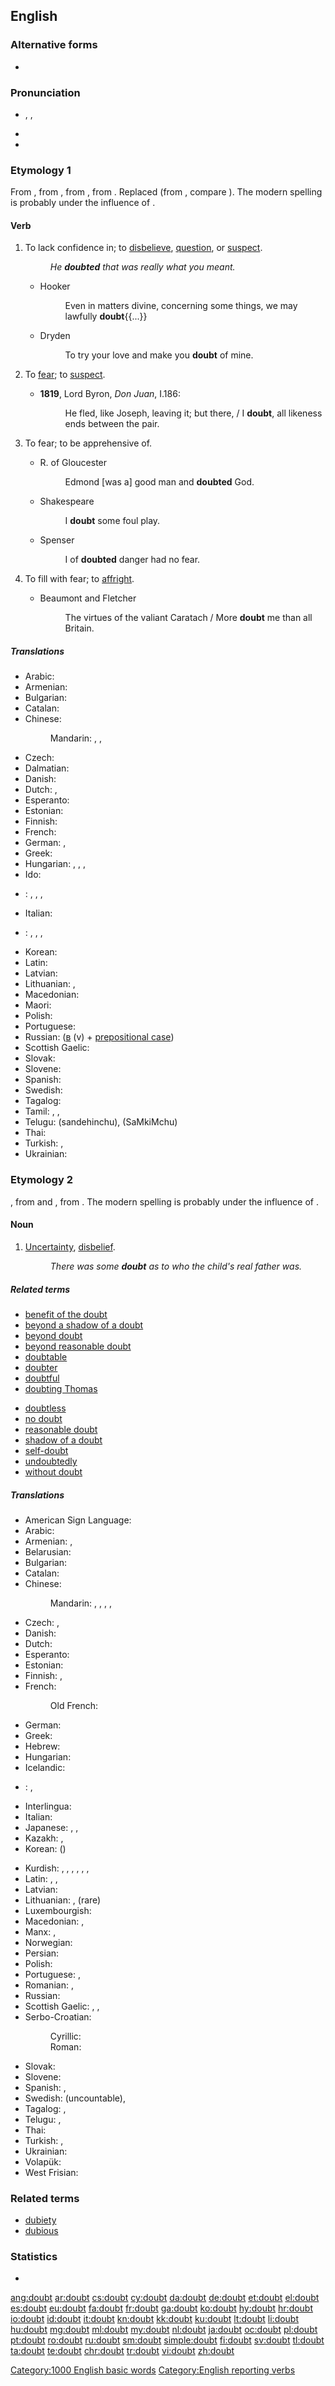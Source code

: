 ==English==

===Alternative forms===
* {{l|en|dout}} {{qualifier|obsolete}}

===Pronunciation===
* {{enPR|dout}}, {{IPA|/daʊt/}}, {{X-SAMPA|/daUt/}}
* {{rhymes|aʊt}}
* {{audio|en-us-doubt.ogg|Audio (US)}}

===Etymology 1===
From {{etyl|enm|en}} {{term|douten||lang=enm}}, from {{etyl|xno|en}} {{term|douter||lang=fro}}, from {{etyl|fro|en}} {{term|douter||lang=fro}}, from {{etyl|la|en}} {{term|dubitare|lang=la}}. Replaced {{etyl|enm|-}} {{term|tweonien||to doubt|lang=enm}} (from {{etyl|ang|-}} {{term/t|ang|twēonian}}, compare {{etyl|ang|-}} {{term/t|ang|twēo||doubt, duplicity}}). The modern spelling is probably under the influence of {{etyl|frm|en}} {{term|doubter|lang=frm}}.

====Verb====
{{en-verb}}

# {{context|ambitransitive|lang=en}} To lack confidence in; to [[disbelieve]], [[question]], or [[suspect]].
#: ''He '''doubted''' that was really what you meant.''
#* Hooker
#*: Even in matters divine, concerning some things, we may lawfully '''doubt'''{{...}}
#* Dryden
#*: To try your love and make you '''doubt''' of mine.
# {{context|archaic|lang=en}} To [[fear]]; to [[suspect]].
#* '''1819''', Lord Byron, ''Don Juan'', I.186:
#*: He fled, like Joseph, leaving it; but there, / I '''doubt''', all likeness ends between the pair.
# {{cx|obsolete|lang=en}} To fear; to be apprehensive of.
#* R. of Gloucester
#*: Edmond [was a] good man and '''doubted''' God.
#* Shakespeare
#*: I '''doubt''' some foul play.
#* Spenser
#*: I of '''doubted''' danger had no fear.
# {{cx|obsolete|lang=en}} To fill with fear; to [[affright]].
#* Beaumont and Fletcher
#*: The virtues of the valiant Caratach / More '''doubt''' me than all Britain.

=====Translations=====
{{trans-top|to lack confidence in something}}
* Arabic: {{t|ar|شك|tr=shakka}}
* Armenian: {{t|hy|կասկածել|tr=kaskaçel|sc=Armn}}
* Bulgarian: {{t|bg|съмнявам се}}
* Catalan: {{t+|ca|dubtar}}
* Chinese:
*: Mandarin: {{zh-tsp|懷疑|怀疑|huáiyí}}, {{zh-tsp|疑慮|疑虑|yílǜ}}, {{t+|cmn|疑|tr=yí|sc=Hani}}
* Czech: {{t+|cs|pochybovat}}
* Dalmatian: {{t|dlm|dobitur}}
* Danish: {{t|da|tvivle}}
* Dutch: {{t+|nl|twijfelen}}, {{t+|nl|betwijfelen}}
* Esperanto: {{t+|eo|dubi}}
* Estonian: {{t|et|kõhklema}}
* Finnish: {{t+|fi|epäillä}}
* French: {{t+|fr|douter}}
* German: {{t+|de|bezweifeln}}, {{t+|de|zweifeln}}
* Greek: {{t+|el|αμφιβάλλω}}
* Hungarian: {{t+|hu|kétségbe von}}, {{t+|hu|megkérdőjelez}}, {{t+|hu|kételkedik}}, {{t|hu|kétell}}
* Ido: {{t+|io|dubar}}
* {{ttbc|id}}: {{t+|id|ragu}}, {{t+|id|bimbang}}, {{t|id|[[ragu]] [[akan]]}} <!-- was "[[ragu]] [[akan]]" - assumed sum-of-parts; if an idiom, remove the wikilinks to the individual words. see [[User:Kephir/gadgets/xte#Translation_fixing]] -->, {{t+|id|ragu|alt=meragukan}} <!-- was "[[ragu|meragukan]]" - assumed inflected form or vocalised spelling; please verify if linking is acceptable. see [[User:Kephir/gadgets/xte#Translation_fixing]] -->
* Italian: {{t+|it|dubitare}}
* {{ttbc|ja}}: {{t|ja|疑う|tr=[[うたがう]], utagau}}, {{t|ja|訝しむ|tr=ibukashimu}}, {{t|ja|疑問する|tr=gimon-suru}}, {{t|ja|[[不審]]に[[思う]]|tr=[[ふしん]]に[[おもう]], fushin-ni omou|sc=Jpan}} <!-- was "[[不審]]に[[思う]]" - assumed sum-of-parts; if an idiom, remove the wikilinks to the individual words. see [[User:Kephir/gadgets/xte#Translation_fixing]] -->
{{trans-mid}}
* Korean: {{t+|ko|의심하다|tr=uisimhada|sc=Kore}}
* Latin: {{t|la|dubitare}}
* Latvian: {{t|lv|šaubīties}}
* Lithuanian: {{t+|lt|abejoti}}, {{t+|lt|dvejoti}}
* Macedonian: {{t|mk|се сомнева|tr=se sómneva|sc=Cyrl}}
* Maori: {{t|mi|raupeka}}
* Polish: {{t+|pl|wątpić}}
* Portuguese: {{t+|pt|duvidar}}
* Russian: {{t+|ru|сомневаться|tr=somnevát'sja}} ([[в]] (v) + [[prepositional case]])
* Scottish Gaelic: {{t|gd|cuir teagamh}}
* Slovak: {{t|sk|pochybovať}}
* Slovene: {{t+|sl|dvomiti}}
* Spanish: {{t+|es|dudar}}
* Swedish: {{t+|sv|tvivla}}
* Tagalog: {{t|tl|duda, alinlangan}}
* Tamil: {{t+|ta|ஐயம்|tr=aiyam|sc=Taml}}, {{t+|ta|ஐயம்|tr=aiyam|sc=Taml}}, {{t+|ta|சந்தேகம்|tr=santEkam|sc=Taml}}
* Telugu: {{t+|te|సందేహించు}} (sandehinchu), {{t+|te|శంకించు}} (SaMkiMchu)
* Thai: {{t|th|สิงสัย|tr=sǐng-sǎi|sc=Thai}}
* Turkish: {{t+|tr|şüphelenmek}}, {{t+|tr|kuşkulanmak}}
* Ukrainian: {{t|uk|сумніватися|tr=sumnivátysja|sc=Cyrl}}
{{trans-bottom}}

===Etymology 2===
{{etyl|enm|en}} {{term|doute|lang=enm}}, from {{etyl|xno|en}} and {{etyl|fro|en}} {{term|doute|lang=fro}}, from {{etyl|la|en}} {{term|dubita|lang=la}}. The modern spelling is probably under the influence of {{etyl|frm|en}} {{term|doubte|lang=frm}}.

====Noun====
{{wikipedia}}
{{en-noun}}

# [[uncertainty|Uncertainty]], [[disbelief]].
#: ''There was some '''doubt''' as to who the child's real father was.''

=====Related terms=====
{{rel-top}}
* [[benefit of the doubt]]
* [[beyond a shadow of a doubt]]
* [[beyond doubt]]
* [[beyond reasonable doubt]]
* [[doubtable]]
* [[doubter]]
* [[doubtful]]
* [[doubting Thomas]]
{{rel-mid}}
* [[doubtless]]
* [[no doubt]]
* [[reasonable doubt]]
* [[shadow of a doubt]]
* [[self-doubt]]
* [[undoubtedly]]
* [[without doubt]]
{{rel-bottom}}

=====Translations=====
{{trans-top|uncertainty}}
* American Sign Language: {{t|ase|V@NearNose-PalmBack BentV@FromChin|sc=Sgnw}}
* Arabic: {{t|ar|شك|m|tr=šakk|sc=Arab}}
* Armenian: {{t|hy|կասկած|tr=kaskaç}}, {{t|hy|տարակույս|tr=tarakuys}}
* Belarusian: {{t|be|сумнеў|m|tr=súmnjeŭ|sc=Cyrl}}
* Bulgarian: {{t+|bg|съмнение|n|tr=sǎmnénie}}
* Catalan: {{t|ca|dubte|m}}
* Chinese:
*: Mandarin: {{t|cmn|懷疑|sc=Hani}}, {{t+|cmn|怀疑|tr=huáiyí|sc=Hani}}, {{t+|cmn|疑惑|tr=yíhuò|sc=Hani}}, {{t+|cmn|疑問|sc=Hani}}, {{t+|cmn|疑问|tr=yíwèn|sc=Hani}}
* Czech: {{t|cs|pochybnost|f}}, {{t|cs|pochyba|f}}
* Danish: {{t+|da|tvivl|c}}
* Dutch: {{t+|nl|twijfel|f}}
* Esperanto: {{t+|eo|dubo}}
* Estonian: {{t|et|kõhklus}}
* Finnish: {{t+|fi|epäily}}, {{t+|fi|epäilys}}
* French: {{t+|fr|doute|m}}
*: Old French: {{t|fro|doutance|f}}
* German: {{t+|de|Zweifel|m}}
* Greek: {{t+|el|αμφιβολία|f}}
* Hebrew: {{t+|he|ספק|m|tr=saféq}}
* Hungarian: {{t+|hu|kétség}}
* Icelandic: {{t|is|efasemd|f}}
* {{ttbc|id}}: {{t+|id|ragu|alt=keraguan}} <!-- was "[[ragu|keraguan]]" - assumed inflected form or vocalised spelling; please verify if linking is acceptable. see [[User:Kephir/gadgets/xte#Translation_fixing]] -->, {{t+|id|bimbang|alt=kebimbangan}} <!-- was "[[bimbang|kebimbangan]]" - assumed inflected form or vocalised spelling; please verify if linking is acceptable. see [[User:Kephir/gadgets/xte#Translation_fixing]] -->
* Interlingua: {{t|ia|dubita}}
* Italian: {{t+|it|dubbio|m}}
* Japanese: {{t|ja|不審|tr=ふしん, fushin|sc=Jpan}}, {{t|ja|疑い|tr=うたがい, utagai|sc=Jpan}}, {{t+|ja|疑問|tr=ぎもん, gimon|sc=Jpan}}
* Kazakh: {{t|kk|күмән|tr=kümän|sc=Cyrl}}, {{t|kk|шүбә|tr=şübä|sc=Cyrl}}
* Korean: {{t+|ko|의혹|tr=uihok|sc=Kore}} ({{t+|ko|疑惑|sc=Kore}})
{{trans-mid}}
* Kurdish: {{t+|ku|guman|f}}, {{t+|ku|şik|f}}, {{t+|ku|şube|f}}, {{t|ku|gûş|f}}, {{t|ku|hulhul|f}}, {{t|ku|şûf|f}}, {{t+|ku|گومان|sc=ku-Arab}}
* Latin: {{t|la|dubitas|f}}, {{t|la|dubitatio|f}}, {{t|la|dubium}}
* Latvian: {{t|lv|šaubas|p}}
* Lithuanian: {{t+|lt|abejonė|f}}, {{t|lt|dvejonė|f}} (rare)
* Luxembourgish: {{t+|lb|Zweiwel|m}}
* Macedonian: {{t|mk|сомнеж|m|tr=sómnež|sc=Cyrl}}, {{t|mk|сомневање|n|tr=somnévanje|sc=Cyrl}}
* Manx: {{t|gv|dooyt}}, {{t|gv|ourys|m}}
* Norwegian: {{t|no|tvil|m}}
* Persian: {{t+|fa|شک|tr=šak|sc=fa-Arab}}
* Polish: {{t+|pl|wątpliwość|f}}
* Portuguese: {{t+|pt|dúvida|f}}, {{t+|pt|incerteza|f}}
* Romanian: {{t|ro|dubiu}}, {{t|ro|îndoială}}
* Russian: {{t+|ru|сомнение|tr=somnénije}}
* Scottish Gaelic: {{t|gd|teagamh|m}}, {{t|gd|amharas|m}}, {{t|gd|mì-chinnt|f}}
* Serbo-Croatian:
*: Cyrillic: {{t|sh|сумња|f}}
*: Roman: {{t|sh|sumnja|f}}
* Slovak: {{t|sk|pochybnosť|f}}
* Slovene: {{t+|sl|dvom|m}}
* Spanish: {{t+|es|duda|f}}, {{t+|es|incertidumbre|f}}
* Swedish: {{t+|sv|tvekan}} (uncountable), {{t+|sv|tvivel|n}}
* Tagalog: {{t+|tl|duda}}, {{t+|tl|alinlangan}}
* Telugu: {{t+|te|సందేహము|tr=sandehamu|sc=Telu}}, {{t+|te|శంక|tr=SaMka|sc=Telu}}
* Thai: {{t|th|สิงสัย|tr=sǐng-sǎi|sc=Thai}}
* Turkish: {{t+|tr|şüphe}}, {{t+|tr|kuşku}}
* Ukrainian: {{t|uk|сумнів|m|tr=súmniv|sc=Cyrl}}
* Volapük: {{t+|vo|dot}}
* West Frisian: {{t|fy|twivel|c}}
{{trans-bottom}}

===Related terms===
* [[dubiety]] {{pos_n}}
* [[dubious]]

===Statistics===
* {{rank|hard|ask|question|410|doubt|around|black|lady}}

[[Category:1000 English basic words]]
[[Category:English reporting verbs]]

[[ang:doubt]]
[[ar:doubt]]
[[cs:doubt]]
[[cy:doubt]]
[[da:doubt]]
[[de:doubt]]
[[et:doubt]]
[[el:doubt]]
[[es:doubt]]
[[eu:doubt]]
[[fa:doubt]]
[[fr:doubt]]
[[ga:doubt]]
[[ko:doubt]]
[[hy:doubt]]
[[hr:doubt]]
[[io:doubt]]
[[id:doubt]]
[[it:doubt]]
[[kn:doubt]]
[[kk:doubt]]
[[ku:doubt]]
[[lt:doubt]]
[[li:doubt]]
[[hu:doubt]]
[[mg:doubt]]
[[ml:doubt]]
[[my:doubt]]
[[nl:doubt]]
[[ja:doubt]]
[[oc:doubt]]
[[pl:doubt]]
[[pt:doubt]]
[[ro:doubt]]
[[ru:doubt]]
[[sm:doubt]]
[[simple:doubt]]
[[fi:doubt]]
[[sv:doubt]]
[[tl:doubt]]
[[ta:doubt]]
[[te:doubt]]
[[chr:doubt]]
[[tr:doubt]]
[[vi:doubt]]
[[zh:doubt]]